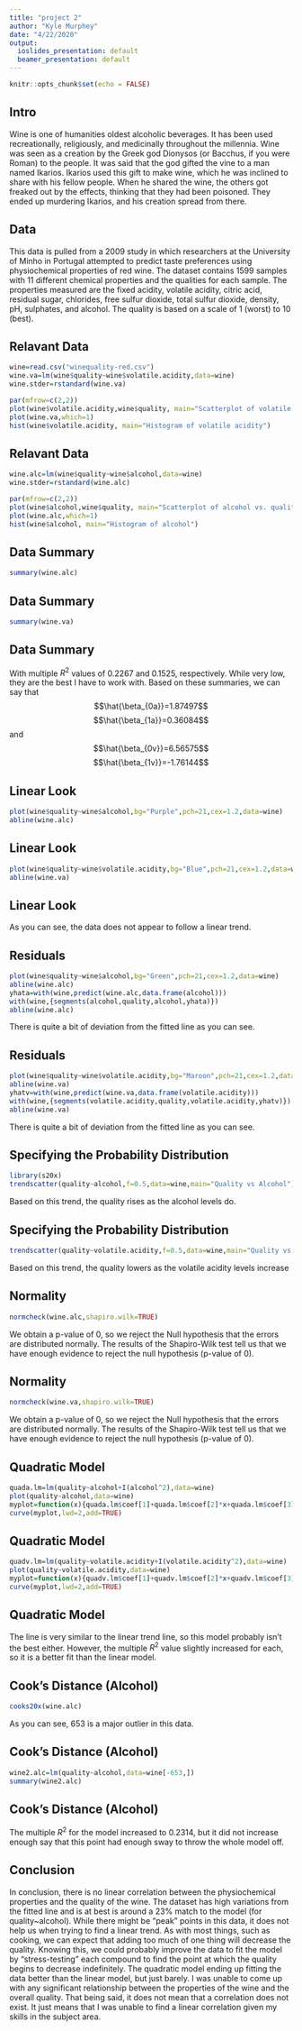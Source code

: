 ```yaml
---
title: "project 2"
author: "Kyle Murphey"
date: "4/22/2020"
output:
  ioslides_presentation: default
  beamer_presentation: default
---
```


```r
knitr::opts_chunk$set(echo = FALSE)
```

## Intro

Wine is one of humanities oldest alcoholic beverages. It has been used recreationally, religiously, and medicinally throughout the millennia. Wine was seen as a creation by the Greek god Dionysos (or Bacchus, if you were Roman) to the people. It was said that the god gifted the vine to a man named Ikarios. Ikarios used this gift to make wine, which he was inclined to share with his fellow people. When he shared the wine, the others got freaked out by the effects, thinking that they had been poisoned. They ended up murdering Ikarios, and his creation spread from there.

## Data

This data is pulled from a 2009 study in which researchers at the University of Minho in Portugal attempted to predict taste preferences using physiochemical properties of red wine. The dataset contains 1599 samples with 11 different chemical properties and the qualities for each sample. The properties measured are the fixed acidity, volatile acidity, citric acid, residual sugar, chlorides, free sulfur dioxide, total sulfur dioxide, density, pH, sulphates, and alcohol. The quality is based on a scale of 1 (worst) to 10 (best).

## Relavant Data
```r
wine=read.csv("winequality-red.csv")
wine.va=lm(wine$quality~wine$volatile.acidity,data=wine)
wine.stder=rstandard(wine.va)

par(mfrow=c(2,2))
plot(wine$volatile.acidity,wine$quality, main="Scatterplot of volatile acidity vs. quality")
plot(wine.va,which=1)
hist(wine$volatile.acidity, main="Histogram of volatile acidity")
```

## Relavant Data
```r
wine.alc=lm(wine$quality~wine$alcohol,data=wine)
wine.stder=rstandard(wine.alc)

par(mfrow=c(2,2))
plot(wine$alcohol,wine$quality, main="Scatterplot of alcohol vs. quality")
plot(wine.alc,which=1)
hist(wine$alcohol, main="Histogram of alcohol")
```

## Data Summary
```r
summary(wine.alc)
```
## Data Summary
```r
summary(wine.va)
```
## Data Summary
With multiple $R^2$ values of 0.2267 and 0.1525, respectively. While very low, they are the best I have to work with.
Based on these summaries, we can say that $$\hat{\beta_{0a}}=1.87497$$ $$\hat{\beta_{1a}}=0.36084$$ and $$\hat{\beta_{0v}}=6.56575$$ $$\hat{\beta_{1v}}=-1.76144$$

## Linear Look
```r
plot(wine$quality~wine$alcohol,bg="Purple",pch=21,cex=1.2,data=wine)
abline(wine.alc)
```

## Linear Look
```r
plot(wine$quality~wine$volatile.acidity,bg="Blue",pch=21,cex=1.2,data=wine)
abline(wine.va)
```

## Linear Look

As you can see, the data does not appear to follow a linear trend.


## Residuals
```r
plot(wine$quality~wine$alcohol,bg="Green",pch=21,cex=1.2,data=wine)
abline(wine.alc)
yhata=with(wine,predict(wine.alc,data.frame(alcohol)))
with(wine,{segments(alcohol,quality,alcohol,yhata)})
abline(wine.alc)
```
There is quite a bit of deviation from the fitted line as you can see.

## Residuals
```r
plot(wine$quality~wine$volatile.acidity,bg="Maroon",pch=21,cex=1.2,data=wine)
abline(wine.va)
yhatv=with(wine,predict(wine.va,data.frame(volatile.acidity)))
with(wine,{segments(volatile.acidity,quality,volatile.acidity,yhatv)})
abline(wine.va)
```
There is quite a bit of deviation from the fitted line as you can see.

## Specifying the Probability Distribution
```r
library(s20x)
trendscatter(quality~alcohol,f=0.5,data=wine,main="Quality vs Alcohol")
```
Based on this trend, the quality rises as the alcohol levels do.

## Specifying the Probability Distribution
```r
trendscatter(quality~volatile.acidity,f=0.5,data=wine,main="Quality vs Volatile Acidity")
```
Based on this trend, the quality lowers as the volatile acidity levels increase

## Normality
```r
normcheck(wine.alc,shapiro.wilk=TRUE)
```
We obtain a p-value of 0, so we reject the Null hypothesis that the errors are distributed normally. The results of the Shapiro-Wilk test tell us that we have enough evidence to reject the null hypothesis (p-value of 0).

## Normality
```r
normcheck(wine.va,shapiro.wilk=TRUE)
```
We obtain a p-value of 0, so we reject the Null hypothesis that the errors are distributed normally. The results of the Shapiro-Wilk test tell us that we have enough evidence to reject the null hypothesis (p-value of 0).

## Quadratic Model
```r
quada.lm=lm(quality~alcohol+I(alcohol^2),data=wine)
plot(quality~alcohol,data=wine)
myplot=function(x){quada.lm$coef[1]+quada.lm$coef[2]*x+quada.lm$coef[3]*x^2}
curve(myplot,lwd=2,add=TRUE)
```

## Quadratic Model
```r
quadv.lm=lm(quality~volatile.acidity+I(volatile.acidity^2),data=wine)
plot(quality~volatile.acidity,data=wine)
myplot=function(x){quadv.lm$coef[1]+quadv.lm$coef[2]*x+quadv.lm$coef[3]*x^2}
curve(myplot,lwd=2,add=TRUE)
```

## Quadratic Model

The line is very similar to the linear trend line, so this model probably isn't the best either. However, the multiple $R^2$ value slightly increased for each, so it is a better fit than the linear model.

## Cook's Distance (Alcohol)
```r
cooks20x(wine.alc)
```
As you can see, 653 is a major outlier in this data.

## Cook's Distance (Alcohol)
```r
wine2.alc=lm(quality~alcohol,data=wine[-653,])
summary(wine2.alc)
```

## Cook's Distance (Alcohol)
The multiple $R^2$ for the model increased to 0.2314, but it did not increase enough say that this point had enough sway to throw the whole model off.

## Conclusion
In conclusion, there is no linear correlation between the physiochemical properties and the quality of the wine. The dataset has high variations from the fitted line and is at best is around a 23% match to the model (for quality~alcohol). While there might be "peak" points in this data, it does not help us when trying to find a linear trend. As with most things, such as cooking, we can expect that adding too much of one thing will decrease the quality. Knowing this, we could probably improve the data to fit the model by "stress-testing" each compound to find the point at which the quality begins to decrease indefinitely. The quadratic model ending up fitting the data better than the linear model, but just barely. I was unable to come up with any significant relationship between the properties of the wine and the overall quality. That being said, it does not mean that a correlation does not exist. It just means that I was unable to find a linear correlation given my skills in the subject area.












